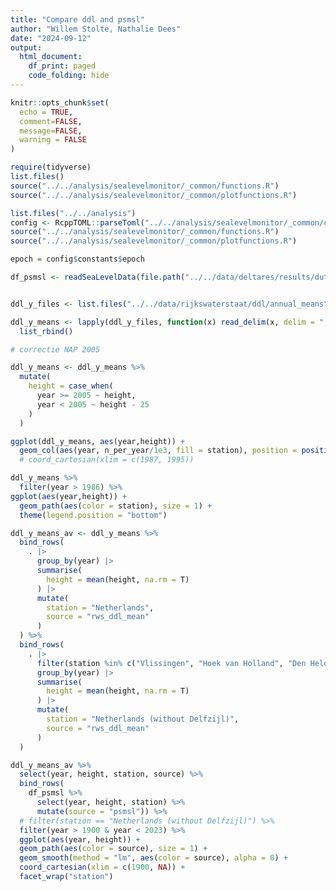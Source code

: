 ```yaml
---
title: "Compare ddl and psmsl"
author: "Willem Stolte, Nathalie Dees"
date: "2024-09-12"
output:
  html_document:
    df_print: paged
    code_folding: hide
---
```


```r
knitr::opts_chunk$set(
  echo = TRUE,
  comment=FALSE,
  message=FALSE,
  warning = FALSE
)
```

```r
require(tidyverse)
list.files()
source("../../analysis/sealevelmonitor/_common/functions.R")
source("../../analysis/sealevelmonitor/_common/plotfunctions.R")

```

```r

list.files("../../analysis")
config <- RcppTOML::parseToml("../../analysis/sealevelmonitor/_common/configuration.TOML")
source("../../analysis/sealevelmonitor/_common/functions.R")
source("../../analysis/sealevelmonitor/_common/plotfunctions.R")

epoch = config$constants$epoch

df_psmsl <- readSeaLevelData(file.path("../../data/deltares/results/dutch-sea-level-monitor-export-stations-2023-11-20.csv"))


ddl_y_files <- list.files("../../data/rijkswaterstaat/ddl/annual_means", full.names = T)

ddl_y_means <- lapply(ddl_y_files, function(x) read_delim(x, delim = ";", col_types = cols())) %>%
  list_rbind()

# correctie NAP 2005

ddl_y_means <- ddl_y_means %>%
  mutate(
    height = case_when(
      year >= 2005 ~ height,
      year < 2005 ~ height - 25
    )
  )

```


```r
ggplot(ddl_y_means, aes(year,height)) +
  geom_col(aes(year, n_per_year/1e3, fill = station), position = position_dodge())# +
  # coord_cartesian(xlim = c(1987, 1995))
```

```r
ddl_y_means %>%
  filter(year > 1986) %>%
ggplot(aes(year,height)) +
  geom_path(aes(color = station), size = 1) +
  theme(legend.position = "bottom")
```

```r
ddl_y_means_av <- ddl_y_means %>%
  bind_rows(
    . |>
      group_by(year) |>
      summarise(
        height = mean(height, na.rm = T)
      ) |>
      mutate(
        station = "Netherlands",
        source = "rws_ddl_mean"
      )
  ) %>%
  bind_rows(
    . |>
      filter(station %in% c("Vlissingen", "Hoek van Holland", "Den Helder", "Harlingen", "IJmuiden")) |>
      group_by(year) |>
      summarise(
        height = mean(height, na.rm = T)
      ) |>
      mutate(
        station = "Netherlands (without Delfzijl)",
        source = "rws_ddl_mean"
      )
  )

```

```r

ddl_y_means_av %>%
  select(year, height, station, source) %>%
  bind_rows(
    df_psmsl %>% 
      select(year, height, station) %>%
      mutate(source = "psmsl")) %>%
  # filter(station == "Netherlands (without Delfzijl)") %>%
  filter(year > 1900 & year < 2023) %>%
  ggplot(aes(year, height)) +
  geom_path(aes(color = source), size = 1) +
  geom_smooth(method = "lm", aes(color = source), alpha = 0) +
  coord_cartesian(xlim = c(1900, NA)) +
  facet_wrap("station")



```


